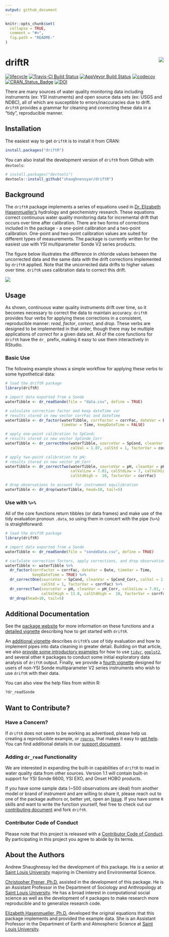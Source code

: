 ```yaml
---
output: github_document
---
```


<!-- README.md is generated from README.Rmd. Please edit that file -->

```r
knitr::opts_chunk$set(
  collapse = TRUE,
  comment = "#>",
  fig.path = "README-"
)
```

# driftR  <img src="man/figures/logo.png" align="right" />

[![lifecycle](https://img.shields.io/badge/lifecycle-maturing-blue.svg)](https://www.tidyverse.org/lifecycle/#maturing)
[![Travis-CI Build Status](https://travis-ci.org/shaughnessyar/driftR.svg?branch=master)](https://travis-ci.org/shaughnessyar/driftR)
[![AppVeyor Build Status](https://ci.appveyor.com/api/projects/status/github/shaughnessyar/driftR?branch=master&svg=true)](https://ci.appveyor.com/project/shaughnessyar/driftR)
[![codecov](https://codecov.io/gh/shaughnessyar/driftR/branch/master/graph/badge.svg)](https://codecov.io/gh/shaughnessyar/driftR)
[![CRAN_Status_Badge](https://www.r-pkg.org/badges/version/driftR)](https://CRAN.R-project.org/package=driftR)
[![DOI](https://zenodo.org/badge/91733812.svg)](https://zenodo.org/badge/latestdoi/91733812)

There are many sources of water quality monitoring data including instruments (ex: YSI instruments) and open source data sets (ex: USGS and NDBC), all of which are susceptible to errors/inaccuracies due to drift. `driftR` provides a grammar for cleaning and correcting these data in a "tidy", reproducible manner. 

## Installation

The easiest way to get `driftR` is to install it from CRAN:

```r
install.packages("driftR")
```

You can also install the development version of `driftR` from Github with `devtools`:

```r
# install.packages("devtools")
devtools::install_github("shaughnessyar/driftR")
```

## Background
The `driftR` package implements a series of equations used in [Dr. Elizabeth Hasenmueller's](https://www.slu.edu/arts-and-sciences/earth-atmospheric-sciences/faculty/hasenmueller-elizabeth.php) hydrology and geochemistry research. These equations correct continuous water quality monitoring data for incremental drift that occurs over time after calibration. There are two forms of corrections included in the package - a one-point calibration and a two-point calibration. One-point and two-point calibration values are suited for different types of measurements.  The package is currently written for the easiest use with YSI multiparameter Sonde V2 series products. 

The figure below illustrates the difference in chloride values between the uncorrected data and the same data with the drift corrections implemented by `driftR` applied. Note that the uncorrected data drifts to higher values over time. `driftR` uses calibration data to correct this drift.

![](man/figures/chloride_Drop.png)

## Usage
As shown, continuous water quality instruments drift over time, so it becomes necessary to correct the data to maintain accuracy. `driftR` provides four verbs for applying these corrections in a consistent, reproducible manner: *read*, *factor*, *correct*, and *drop*. These verbs are designed to be implemented in that order, though there may be multiple applications of *correct* for a given data set. All of the core functions for `driftR` have the `dr_` prefix, making it easy to use them interactively in RStudio. 

### Basic Use

The following example shows a simple workflow for applying these verbs to some hypothetical data:

```r
# load the driftR package
library(driftR)

# import data exported from a Sonde 
waterTibble <- dr_readSonde(file = "data.csv", define = TRUE)

# calculate correction factor and keep dateTime var
# results stored in new vector corrFac and dateTime
waterTibble <- dr_factor(waterTibble, corrFactor = corrFac, dateVar = Date, 
                         timeVar = Time, keepDateTime = FALSE)

# apply one-point calibration to SpCond;
# results stored in new vector SpConde_Corr
waterTibble <- dr_correctOne(waterTibble, sourceVar = SpCond, cleanVar = SpCond_Corr, 
                             calVal = 1.07, calStd = 1, factorVar = corrFac)

# apply two-point calibration to pH;
# results stored in new vector pH_Corr
waterTibble <- dr_correctTwo(waterTibble, sourceVar = pH, cleanVar = pH_Corr, 
                             calValLow = 7.01, calStdLow = 7, calValHigh = 11.8, 
                             calStdHigh =  10, factorVar = corrFac)

# drop observations to account for instrument equilibration
waterTibble <- dr_drop(waterTibble, head=10, tail=5)
```

### Use with `%>%`

All of the core functions return tibbles (or data frames) and make use of the tidy evaluation pronoun `.data`, so using them in concert with the pipe (`%>%`) is straightforward:

```r
# load the driftR package
library(driftR)

# import data exported from a Sonde 
waterTibble <- dr_readSonde(file = "sondeData.csv", define = TRUE)

# caclulate correction factors, apply corrections, and drop observations
waterTibble <- waterTibble %>%
  dr_factor(corrFactor = corrFac, dateVar = Date, timeVar = Time, 
            keepDateTime = TRUE) %>%
  dr_correctOne(sourceVar = SpCond, cleanVar = SpCond_Corr, calVal = 1.07, 
                calStd = 1, factorVar = corrFac) %>%
  dr_correctTwo(sourceVar = pH, cleanVar = pH_Corr, calValLow = 7.01, calStdLow = 7, 
                calValHigh = 11.8, calStdHigh =  10, factorVar = corrFac) %>%
  dr_drop(head=10, tail=5)
```

## Additional Documentation
See the [package website](https://shaughnessyar.github.io/driftR/) for more information on these functions and a [detailed vignette](https://shaughnessyar.github.io/driftR/articles/driftR.html) describing how to get started with `driftR`. 

An [additional vignette](https://shaughnessyar.github.io/driftR/articles/TidyEval.html) describes `driftR`'s use of tidy evaluation and how to implement pipes into data cleaning in greater detail. Building on that article, we also [provide some introductory examples](https://shaughnessyar.github.io/driftR/articles/ExploringData.html) for how to use [`tidyr`](http://tidyr.tidyverse.org), [`ggplot2`](http://ggplot2.tidyverse.org), and several other `R` packages to conduct some initial exploratory data analysis of `driftR` output. Finally, we provide a [fourth vignette](https://shaughnessyar.github.io/driftR/articles/OtherData.html) designed for users of non-YSI Sonde multiparameter V2 series instruments who wish to use `driftR` with their data.

You can also view the help files from within R:

```r
?dr_readSonde
```

## Want to Contribute?
### Have a Concern?
If `driftR` does not seem to be working as advertised, please help us creating a reproducible example, or [`reprex`](https://github.com/tidyverse/reprex), that makes it easy to [get help](https://www.tidyverse.org/help/). You can find additional details in our [support document](.github/SUPPORT.md).

### Adding `dr_read` Functionality
We are interested in expanding the built-in capabilities of `driftR` to read in water quality data from other sources. Version 1.1 will contain built-in support for YSI Sonde 6600, YSI EXO, and Onset HOBO products.

If you have some sample data (~500 observations are ideal) from another model or brand of instrument and are willing to share it, please reach out to one of the package authors or, better yet, open an [Issue](https://github.com/shaughnessyar/driftR/issues). If you have some `R` skills and want to write the function yourself, feel free to check out our [contributing document](.github/CONTRIBUTING.md) and fork `driftR`.

### Contributor Code of Conduct
Please note that this project is released with a [Contributor Code of Conduct](.github/CODE_OF_CONDUCT.md). By participating in this project you agree to abide by its terms.

## About the Authors
Andrew Shaughnessy led the development of this package. He is a senior at [Saint Louis University](https://www.slu.edu) majoring in Chemistry and Environmental Science.

[Christopher Prener, Ph.D.](https://chris-prener.github.io) assisted in the development of this package. He is an Assistant Professor in the Department of Sociology and Anthropology at [Saint Louis University](https://www.slu.edu/arts-and-sciences/sociology-anthropology/). He has a broad interest in computational social science as well as the development of `R` packages to make research more reproducible and to generalize research code.

[Elizabeth Hasenmueller, Ph.D.](https://www.slu.edu/arts-and-sciences/earth-atmospheric-sciences/faculty/hasenmueller-elizabeth.php) developed the original equations that this package implements and provided the example data. She is an Assistant Professor in the Department of Earth and Atmospheric Science at [Saint Louis University](https://www.slu.edu/arts-and-sciences/earth-atmospheric-sciences/).
